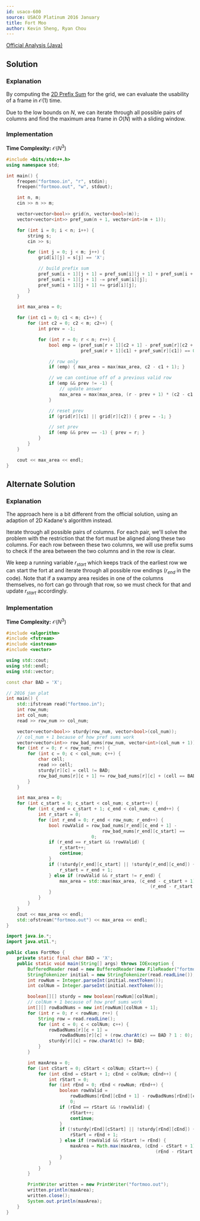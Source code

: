 ```yaml
---
id: usaco-600
source: USACO Platinum 2016 January
title: Fort Moo
author: Kevin Sheng, Ryan Chou
---
```


[Official Analysis (Java)](http://www.usaco.org/current/data/sol_fortmoo_platinum_jan16.html)

## Solution

### Explanation

By computing the [2D Prefix Sum](/silver/more-prefix-sums/) for the grid, we can evaluate the usability of a frame in $\mathcal{O}(1)$ time.

Due to the low bounds on $N$, we can iterate through all possible pairs of columns and find the maximum area frame in $O(N)$ with a sliding window.

### Implementation
**Time Complexity:** $\mathcal{O}(N^3)$

<LanguageSection>
<CPPSection>

```cpp
#include <bits/stdc++.h>
using namespace std;

int main() {
	freopen("fortmoo.in", "r", stdin);
	freopen("fortmoo.out", "w", stdout);

	int n, m;
	cin >> n >> m;

	vector<vector<bool>> grid(n, vector<bool>(m));
	vector<vector<int>> pref_sum(n + 1, vector<int>(m + 1));

	for (int i = 0; i < n; i++) {
		string s;
		cin >> s;

		for (int j = 0; j < m; j++) {
			grid[i][j] = s[j] == 'X';

			// build prefix sum
			pref_sum[i + 1][j + 1] = pref_sum[i][j + 1] + pref_sum[i + 1][j];
			pref_sum[i + 1][j + 1] -= pref_sum[i][j];
			pref_sum[i + 1][j + 1] += grid[i][j];
		}
	}

	int max_area = 0;

	for (int c1 = 0; c1 < m; c1++) {
		for (int c2 = 0; c2 < m; c2++) {
			int prev = -1;

			for (int r = 0; r < n; r++) {
				bool emp = (pref_sum[r + 1][c2 + 1] - pref_sum[r][c2 + 1] -
				            pref_sum[r + 1][c1] + pref_sum[r][c1]) == 0;

				// row only
				if (emp) { max_area = max(max_area, c2 - c1 + 1); }

				// we can continue off of a previous valid row
				if (emp && prev != -1) {
					// update answer
					max_area = max(max_area, (r - prev + 1) * (c2 - c1 + 1));
				}

				// reset prev
				if (grid[r][c1] || grid[r][c2]) { prev = -1; }

				// set prev
				if (emp && prev == -1) { prev = r; }
			}
		}
	}

	cout << max_area << endl;
}
```
</CPPSection>
</LanguageSection>

## Alternate Solution

### Explanation
The approach here is a bit different from the official solution, using an adaption of 2D Kadane's algorithm instead.

Iterate through all possible pairs of columns. For each pair, we'll solve the problem with the restriction that the fort must be aligned along these two columns. For each row between these two columns, we will use prefix sums to check if the area between the two columns and in the row is clear.

We keep a running variable $r_{start}$ which keeps track of the earliest row we can start the fort at and iterate through all possible row endings ($r_{end}$ in the code). Note that if a swampy area resides in one of the columns themselves, no fort can go through that row, so we must check for that and update $r_{start}$ accordingly.

### Implementation

**Time Complexity:** $\mathcal{O}(N^3)$

<LanguageSection>
<CPPSection>

```cpp
#include <algorithm>
#include <fstream>
#include <iostream>
#include <vector>

using std::cout;
using std::endl;
using std::vector;

const char BAD = 'X';

// 2016 jan plat
int main() {
	std::ifstream read("fortmoo.in");
	int row_num;
	int col_num;
	read >> row_num >> col_num;

	vector<vector<bool>> sturdy(row_num, vector<bool>(col_num));
	// col_num + 1 because of how pref sums work
	vector<vector<int>> row_bad_nums(row_num, vector<int>(col_num + 1));
	for (int r = 0; r < row_num; r++) {
		for (int c = 0; c < col_num; c++) {
			char cell;
			read >> cell;
			sturdy[r][c] = cell != BAD;
			row_bad_nums[r][c + 1] += row_bad_nums[r][c] + (cell == BAD);
		}
	}

	int max_area = 0;
	for (int c_start = 0; c_start < col_num; c_start++) {
		for (int c_end = c_start + 1; c_end < col_num; c_end++) {
			int r_start = 0;
			for (int r_end = 0; r_end < row_num; r_end++) {
				bool rowValid = row_bad_nums[r_end][c_end + 1] -
				                    row_bad_nums[r_end][c_start] ==
				                0;
				if (r_end == r_start && !rowValid) {
					r_start++;
					continue;
				}
				if (!sturdy[r_end][c_start] || !sturdy[r_end][c_end]) {
					r_start = r_end + 1;
				} else if (rowValid && r_start != r_end) {
					max_area = std::max(max_area, (c_end - c_start + 1) *
					                                  (r_end - r_start + 1));
				}
			}
		}
	}
	cout << max_area << endl;
	std::ofstream("fortmoo.out") << max_area << endl;
}
```
</CPPSection>
<JavaSection>

```java
import java.io.*;
import java.util.*;

public class FortMoo {
	private static final char BAD = 'X';
	public static void main(String[] args) throws IOException {
		BufferedReader read = new BufferedReader(new FileReader("fortmoo.in"));
		StringTokenizer initial = new StringTokenizer(read.readLine());
		int rowNum = Integer.parseInt(initial.nextToken());
		int colNum = Integer.parseInt(initial.nextToken());

		boolean[][] sturdy = new boolean[rowNum][colNum];
		// colNum + 1 because of how pref sums work
		int[][] rowBadNums = new int[rowNum][colNum + 1];
		for (int r = 0; r < rowNum; r++) {
			String row = read.readLine();
			for (int c = 0; c < colNum; c++) {
				rowBadNums[r][c + 1] =
				    rowBadNums[r][c] + (row.charAt(c) == BAD ? 1 : 0);
				sturdy[r][c] = row.charAt(c) != BAD;
			}
		}

		int maxArea = 0;
		for (int cStart = 0; cStart < colNum; cStart++) {
			for (int cEnd = cStart + 1; cEnd < colNum; cEnd++) {
				int rStart = 0;
				for (int rEnd = 0; rEnd < rowNum; rEnd++) {
					boolean rowValid =
					    rowBadNums[rEnd][cEnd + 1] - rowBadNums[rEnd][cStart] ==
					    0;
					if (rEnd == rStart && !rowValid) {
						rStart++;
						continue;
					}
					if (!sturdy[rEnd][cStart] || !sturdy[rEnd][cEnd]) {
						rStart = rEnd + 1;
					} else if (rowValid && rStart != rEnd) {
						maxArea = Math.max(maxArea, (cEnd - cStart + 1) *
						                                (rEnd - rStart + 1));
					}
				}
			}
		}

		PrintWriter written = new PrintWriter("fortmoo.out");
		written.println(maxArea);
		written.close();
		System.out.println(maxArea);
	}
}
```
</JavaSection>
</LanguageSection>
